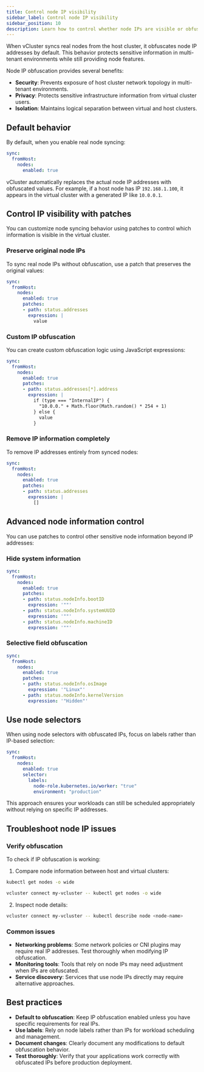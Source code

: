 ```yaml
---
title: Control node IP visibility
sidebar_label: Control node IP visibility
sidebar_position: 10
description: Learn how to control whether node IPs are visible or obfuscated when syncing real nodes in vCluster.
---
```



When vCluster syncs real nodes from the host cluster, it obfuscates node IP addresses by default. This behavior protects sensitive information in multi-tenant environments while still providing node features.

Node IP obfuscation provides several benefits:

- **Security**: Prevents exposure of host cluster network topology in multi-tenant environments.
- **Privacy**: Protects sensitive infrastructure information from virtual cluster users.
- **Isolation**: Maintains logical separation between virtual and host clusters.

## Default behavior

By default, when you enable real node syncing:

```yaml title="Enable real node syncing"
sync:
  fromHost:
    nodes:
      enabled: true
```

vCluster automatically replaces the actual node IP addresses with obfuscated values. For example, if a host node has IP `192.168.1.100`, it appears in the virtual cluster with a generated IP like `10.0.0.1`.

## Control IP visibility with patches

<ProAdmonition/>

You can customize node syncing behavior using patches to control which information is visible in the virtual cluster.

### Preserve original node IPs

To sync real node IPs without obfuscation, use a patch that preserves the original values:

```yaml title="Preserve original node IPs"
sync:
  fromHost:
    nodes:
      enabled: true
      patches:
      - path: status.addresses
        expression: |
          value
```

### Custom IP obfuscation

You can create custom obfuscation logic using JavaScript expressions:

```yaml title="Custom IP obfuscation"
sync:
  fromHost:
    nodes:
      enabled: true
      patches:
      - path: status.addresses[*].address
        expression: |
          if (type === "InternalIP") {
            "10.0.0." + Math.floor(Math.random() * 254 + 1)
          } else {
            value
          }
```

### Remove IP information completely

To remove IP addresses entirely from synced nodes:

```yaml title="Remove IP addresses"
sync:
  fromHost:
    nodes:
      enabled: true
      patches:
      - path: status.addresses
        expression: |
          []
```

## Advanced node information control

You can use patches to control other sensitive node information beyond IP addresses:

### Hide system information

```yaml title="Hide system information"
sync:
  fromHost:
    nodes:
      enabled: true
      patches:
      - path: status.nodeInfo.bootID
        expression: '""'
      - path: status.nodeInfo.systemUUID
        expression: '""'
      - path: status.nodeInfo.machineID
        expression: '""'
```

### Selective field obfuscation

```yaml title="Selective obfuscation"
sync:
  fromHost:
    nodes:
      enabled: true
      patches:
      - path: status.nodeInfo.osImage
        expression: '"Linux"'
      - path: status.nodeInfo.kernelVersion
        expression: '"Hidden"'
```

## Use node selectors

When using node selectors with obfuscated IPs, focus on labels rather than IP-based selection:

```yaml title="Node selector with labels"
sync:
  fromHost:
    nodes:
      enabled: true
      selector:
        labels:
          node-role.kubernetes.io/worker: "true"
          environment: "production"
```

This approach ensures your workloads can still be scheduled appropriately without relying on specific IP addresses.

## Troubleshoot node IP issues

### Verify obfuscation

To check if IP obfuscation is working:

1. Compare node information between host and virtual clusters:

```bash title="Check host cluster node"
kubectl get nodes -o wide
```

```bash title="Check virtual cluster node"
vcluster connect my-vcluster -- kubectl get nodes -o wide
```

2. Inspect node details:

```bash title="Inspect node details"
vcluster connect my-vcluster -- kubectl describe node <node-name>
```

### Common issues

- **Networking problems**: Some network policies or CNI plugins may require real IP addresses. Test thoroughly when modifying IP obfuscation.
- **Monitoring tools**: Tools that rely on node IPs may need adjustment when IPs are obfuscated.
- **Service discovery**: Services that use node IPs directly may require alternative approaches.

## Best practices

- **Default to obfuscation**: Keep IP obfuscation enabled unless you have specific requirements for real IPs.
- **Use labels**: Rely on node labels rather than IPs for workload scheduling and management.
- **Document changes**: Clearly document any modifications to default obfuscation behavior.
- **Test thoroughly**: Verify that your applications work correctly with obfuscated IPs before production deployment.

